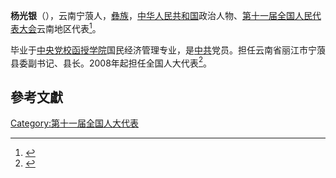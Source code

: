 '''杨光银'''（{{bd|1965年||}}），云南宁蒗人，[[彝族|彝族]]，[[中华人民共和国|中华人民共和国]]政治人物、[[第十一届全国人民代表大会|第十一届全国人民代表大会]]云南地区代表<ref>{{cite web|author=新华网|title=第十一届全国人大代表|url=http://news.xinhuanet.com/ziliao/2008-03/03/content_7708230.htm?node=36628|publisher=新华网|accessdate=2014-01-07|archive-date=2014-01-10|archive-url=https://web.archive.org/web/20140110211415/http://news.xinhuanet.com/ziliao/2008-03/03/content_7708230.htm?node=36628|dead-url=no}}</ref>。

毕业于[[中央党校函授学院|中央党校函授学院]]国民经济管理专业，是[[中共|中共]]党员。担任云南省丽江市宁蒗县委副书记、县长。2008年起担任全国人大代表<ref>{{cite news|title=全国人大代表信息-杨光银|url= http://210.82.31.1:8084/delegate/viewDelegate.action?dbid=112374|accessdate=2013-04-05|newspaper=全国人大网|archive-url=https://web.archive.org/web/20140523230423/http://www.npc.gov.cn/delegate/viewDelegate.action?dbid=112374|archive-date=2014-05-23|dead-url=yes}}</ref>。

==參考文獻==
{{reflist}}
[[Category:第十一届全国人大代表|Category:第十一届全国人大代表]]